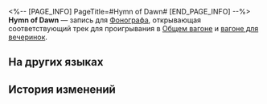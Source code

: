 <%-- [PAGE_INFO]
PageTitle=#Hymn of Dawn#
[END_PAGE_INFO] --%>
{{Предмет Инфобокс
|id          = 210393
|Изображение = Предмет Hymn of Dawn.png
|Тип         = Запись
|Инвентарь   = Ценные предметы
|Редкость    = 3
|Эффект      = 
|Описание    = Запись, которую можно воспроизвести на фонографе экспресса. Это может быть случайное приобретение или подарок от кого-то другого. Когда играет музыка, всплывают самые разные воспоминания: улыбки, встречи, прикосновения и волнение битвы. Может быть, поэтому, даже несмотря на стремительный прогресс общества, люди всё ещё собирают записи.<br />Текущая запись содержит трек Hymn of Dawn.
}}
{{Описание|''Отец всего сущего, начало и конец всего!''}}
'''Hymn of Dawn''' — запись для [[Фонограф]]а, открывающая соответствующий трек для проигрывания в [[Общий вагон|Общем вагоне]] и [[Вагон для вечеринок|вагоне для вечеринок]].

==На других языках==
{{На других языках
|en   = ''Hymn of Dawn''
|zhs  = 《黎明颂歌》
|zht  = 《黎明頌歌》
|ja   = 『黎明賛歌』
|ko   = ≪여명의 송가≫
|es   = Himno del alba
|fr   = ''Hymn of Dawn''
|ru   = Hymn of Dawn
|th   = "Hymn of Dawn"
|vi   = "Ca Tụng Bình Minh"
|de   = „Gesang in der Dämmerung“
|id   = "Hymn of Dawn"
|pt   = "Hymn of Dawn"
}}

==История изменений==
{{История изменений|3.5}}